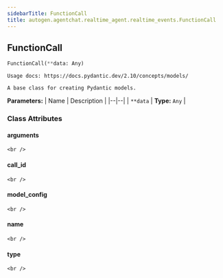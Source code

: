 ```yaml
---
sidebarTitle: FunctionCall
title: autogen.agentchat.realtime_agent.realtime_events.FunctionCall
---
```

<h2 id="autogen.agentchat.realtime_agent.realtime_events.FunctionCall" class="doc doc-heading">
    <code class="doc-symbol doc-symbol-heading doc-symbol-class"></code>
    <span class="doc doc-object-name doc-class-name">FunctionCall</span>
    <a href="#autogen.agentchat.realtime_agent.realtime_events.FunctionCall" class="headerlink" title="Permanent link"></a>
</h2>

```python
FunctionCall(**data: Any)
```

    Usage docs: https://docs.pydantic.dev/2.10/concepts/models/
    
    A base class for creating Pydantic models.

<b>Parameters:</b>
| Name | Description |
|--|--|
| `**data` | **Type:** `Any` |

### Class Attributes

<code class="doc-symbol doc-symbol-heading doc-symbol-attribute"></code>
#### arguments
<a href="#autogen.agentchat.realtime_agent.realtime_events.FunctionCall.arguments" class="headerlink" title="Permanent link"></a>

    <br />

<code class="doc-symbol doc-symbol-heading doc-symbol-attribute"></code>
#### call_id
<a href="#autogen.agentchat.realtime_agent.realtime_events.FunctionCall.call_id" class="headerlink" title="Permanent link"></a>

    <br />

<code class="doc-symbol doc-symbol-heading doc-symbol-attribute"></code>
#### model_config
<a href="#autogen.agentchat.realtime_agent.realtime_events.FunctionCall.model_config" class="headerlink" title="Permanent link"></a>

    <br />

<code class="doc-symbol doc-symbol-heading doc-symbol-attribute"></code>
#### name
<a href="#autogen.agentchat.realtime_agent.realtime_events.FunctionCall.name" class="headerlink" title="Permanent link"></a>

    <br />

<code class="doc-symbol doc-symbol-heading doc-symbol-attribute"></code>
#### type
<a href="#autogen.agentchat.realtime_agent.realtime_events.FunctionCall.type" class="headerlink" title="Permanent link"></a>

    <br />
